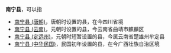 '''南宁县'''，可以指
* [[南宁县_(唐朝)|南宁县 (唐朝)]]，唐朝时设置的县，在今四川省境
* [[南宁县_(云南)|南宁县 (云南)]]，元朝时设置的县，今云南省曲靖市麒麟区
* [[南宁县_(定远州)|南宁县 (定远州)]]，元朝时短暂设置的县，今属云南省楚雄州牟定县
* [[南宁县_(中华民国)|南宁县 (中华民国)]]，民国初年设置的县，在今广西壮族自治区境

{{Disambig|N|Cat=三字中国县名消歧义}}
